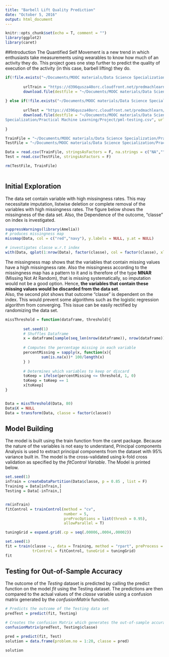 ```yaml
---
title: "Barbell Lift Quality Prediction"
date: "October 5, 2016"
output: html_document
---
```


```r
knitr::opts_chunk$set(echo = T, comment = "")
library(ggplot2)
library(caret)
```

##Introduction
The Quantified Self Movement is a new trend in which enthusiasts take measurements using wearables to know how much of an activity they do. This project goes one step further to predict the quality of execution of the activity (in this case, barbell lifting) they do.

```r
if(!file.exists("~/Documents/MOOC materials/Data Science Specialization/Practical Machine Learning/Project/pml-training.csv")){
        
        urlTrain = "https://d396qusza40orc.cloudfront.net/predmachlearn/pml-training.csv"
        download.file(destfile = "~/Documents/MOOC materials/Data Science Specialization/Practical Machine Learning/Project/pml-training.csv", url = urlTrain)
        
} else if(!file.exists("~/Documents/MOOC materials/Data Science Specialization/Practical Machine Learning/Project/pml-testing.csv")){
        
        urlTest = "https://d396qusza40orc.cloudfront.net/predmachlearn/pml-testing.csv"
        download.file(destfile = "~/Documents/MOOC materials/Data Science 
Specialization/Practical Machine Learning/Project/pml-testing.csv", url = urlTest)
        
}

TrainFile = "~/Documents/MOOC materials/Data Science Specialization/Practical Machine Learning/Project/pml-training.csv"
TestFile = "~/Documents/MOOC materials/Data Science Specialization/Practical Machine Learning/Project/pml-testing.csv"

Data = read.csv(TrainFile, stringsAsFactors = F, na.strings = c("NA",""))
Test = read.csv(TestFile, stringsAsFactors = F)

rm(TestFile, TrainFile)
        
```

## Initial Exploration
The data set contain variable with high missingness rates. This may necessitate imputation, listwise deletion or complete removal of the variables with high missingness rates. The figure below shows the missingness of the data set. Also, the Dependence of the outcome, "classe" on index is investigated.

```r
suppressWarnings(library(Amelia))
# produces missingness map
missmap(Data, col = c("red","navy"), y.labels = NULL, y.at = NULL)
```

```r
# investigates classe w.r.t index
with(Data, qplot(1:nrow(Data), factor(classe), col = factor(classe), xlab = "Index", ylab = "classe"))
```

The missingness map shows that the variables that contain missing values have a high missingness rate. Also the missingness according to the missingness map has a pattern to it and is therefore of the type **MNAR** (Missing Not At Random), that is missing systematically, so imputation would not be a good option. Hence, **the variables that contain these missing values would be discarded from the data set**.  
Also, the second plot shows that outcome "classe" is dependent on the index. This would prevent some algorithms such as the logistic regression algorithm from converging. This issue can be easily rectified by randomizing the data set.

```r
missThreshold = function(dataframe, threshold){
        
        set.seed(1)
        # Shuffles Dataframe
        x = dataframe[sample(seq_len(nrow(dataframe)), nrow(dataframe)), ]
        
        # Computes the percentage missing in each variable
        percentMissing = sapply(x, function(x){
                sum(is.na(x))* 100/length(x)
        } )
        
        # Determines which variables to keep or discard
        toKeep = ifelse(percentMissing <= threshold, 1, 0)
        toKeep = toKeep == 1
        x[toKeep]
}


Data = missThreshold(Data, 80)
Data$X = NULL
Data = transform(Data, classe = factor(classe))

```

## Model Building
The model is built using the train function from the caret package. Because the nature of the variables is not easy to understand, Principal components Analysis is used to extract principal components from the dataset with 95% variance built in. The model is the cross-validated using k-fold cross validation as specified by the *fitControl Variable*. The Model is printed below.

```r
set.seed(1)
inTrain = createDataPartition(Data$classe, p = 0.85 , list = F)
Training = Data[inTrain,]
Testing = Data[-inTrain,]


rm(inTrain)
fitControl = trainControl(method = "cv",
                          number = 5,
                          preProcOptions = list(thresh = 0.95),
                          allowParallel = T)

tuningGrid = expand.grid(.cp = seq(.00006,.0004,.00002))

set.seed(1)
fit = train(classe ~., data = Training, method = "rpart", preProcess = "pca", 
            trControl = fitControl, tuneGrid = tuningGrid)
fit
```

## Testing for Out-of-Sample Accuracy
The outcome of the *Testing* dataset is predicted by calling the predict function on the model *fit* using the Testing dataset. The predictions are then compared to the actual values of the *classe* variable using a confusion matrix generated by the *confusionMatrix* function.

```r
# Predicts the outcome of the Testing data set 
predTest = predict(fit, Testing)

# Creates the confusion Matrix which generates the out-of-sample accuracy
confusionMatrix(predTest, Testing$classe)
```

```r
pred = predict(fit, Test)
solution = data.frame(problem.no = 1:20, classe = pred)

solution
```

